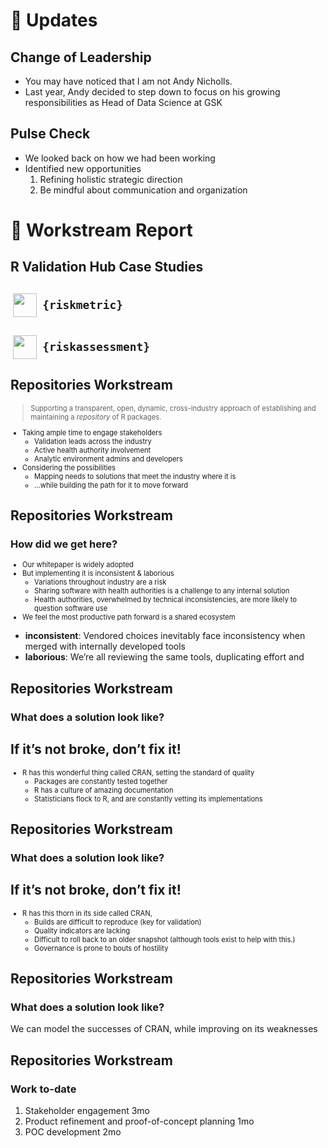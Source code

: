 # 📣 Updates {transition="slide-in none"}

## Change of Leadership

- You may have noticed that I am not Andy Nicholls. 
- Last year, Andy decided to step down to focus on his growing responsibilities
  as Head of Data Science at GSK

## Pulse Check

- We looked back on how we had been working
- Identified new opportunities
  1. Refining holistic strategic direction
  1. Be mindful about communication and organization


# 📜 Workstream Report

## R Validation Hub Case Studies



## ![](assets/riskmetric.png){height="1.8em" width="1.8em" style="margin: 0 0.2em; object-fit: contain;vertical-align: middle;"} `{riskmetric}`



## ![](assets/riskassessment.png){height="1.8em" width="1.8em" style="margin: 0 0.2em; object-fit: contain;vertical-align: middle;"} `{riskassessment}`



## Repositories Workstream

::: { style="font-size: 0.8em;" }
> Supporting a transparent, open, dynamic, cross-industry approach of
> establishing and maintaining a _repository_ of R packages.

* Taking ample time to engage stakeholders
  * Validation leads across the industry
  * Active health authority involvement
  * Analytic environment admins and developers
* Considering the possibilities
  * Mapping needs to solutions that meet the industry where it is
  * ...while building the path for it to move forward
:::

## Repositories Workstream
### How did we get here?

::: {.incremental style="font-size: 0.8em;"}
* [Our whitepaper is widely adopted]{.fragment .semi-fade-out}
* [But implementing it is inconsistent & laborious]{.fragment .semi-fade-out}   
  * [Variations throughout industry are a risk]{.fragment .semi-fade-out}
  * [Sharing software with health authorities is a challenge to any internal solution]{.fragment .semi-fade-out}
  * [Health authorities, overwhelmed by technical inconsistencies, are more likely to question software use]{.fragment .semi-fade-out}
* We feel the most productive path forward is a shared ecosystem
:::

::: {.notes}
- **inconsistent**: Vendored choices inevitably face inconsistency when
  merged with internally developed tools
- **laborious**: We're all reviewing the same tools, duplicating effort and
:::


## Repositories Workstream
### What does a solution look like?

::: {.callout-tip}
## If it's not broke, don't fix it!
:::

::: {.incremental style="font-size: 0.8em;"}
* R has this wonderful thing called CRAN, setting the standard of quality
  - Packages are constantly tested together
  - R has a culture of amazing documentation
  - Statisticians flock to R, and are constantly vetting its implementations
:::


## Repositories Workstream
### What does a solution look like?

::: {.callout-tip}
## If it's not broke, don't fix it!
:::

::: {.incremental style="font-size: 0.8em;"}
* R has this thorn in its side called CRAN, 
  - Builds are difficult to reproduce (key for validation)
  - Quality indicators are lacking
  - Difficult to roll back to an older snapshot (although tools exist to help with this.)
  - Governance is prone to bouts of hostility
:::

## Repositories Workstream
### What does a solution look like?

We can model the successes of CRAN, while improving on its weaknesses


## Repositories Workstream
### Work to-date

1. Stakeholder engagement [3mo]{.dim}
2. Product refinement and proof-of-concept planning [1mo]{.dim}
3. POC development [2mo]{.dim}


